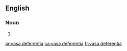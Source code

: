 ==English==

===Noun===
{{head|en|noun plural form}}

# {{plural of|vas deferens|lang=en}}

[[ar:vasa deferentia]]
[[ca:vasa deferentia]]
[[fr:vasa deferentia]]